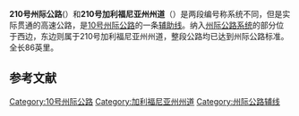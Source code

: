 '''210号州际公路'''({{lang-en|'''Interstate 210, I-210'''}}）和'''210号加利福尼亚州州道'''（{{lang|en|'''California State Route 210, SR 210'''}}）是两段编号称系统不同，但是实际贯通的高速公路，是[[10号州际公路加利福尼亚州段|10号州际公路]]的一条[[美國州際公路輔助線列表|辅助线]]。纳入[[州际公路系统|州际公路系统]]的部分位于西边，东边则属于210号加利福尼亚州州道，整段公路均已达到州际公路标准。全长86英里。
== 参考文献 ==
{{Reflist}}
{{大洛杉矶地区高速公路}}
{{10号州际公路及其辅助线}}
[[Category:10号州际公路|Category:10号州际公路]]
[[Category:加利福尼亚州州道|Category:加利福尼亚州州道]]
[[Category:州际公路辅线|Category:州际公路辅线]]